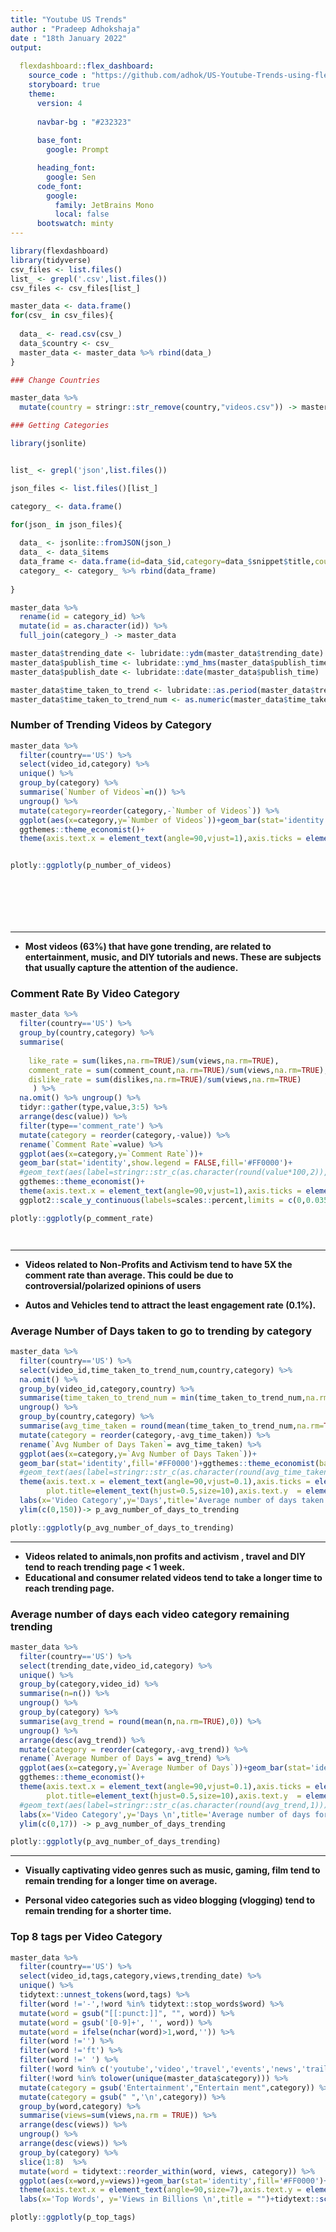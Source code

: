 ```yaml
---
title: "Youtube US Trends"
author : "Pradeep Adhokshaja"
date : "18th January 2022"
output: 
  
  flexdashboard::flex_dashboard:
    source_code : "https://github.com/adhok/US-Youtube-Trends-using-flexboard"
    storyboard: true
    theme: 
      version: 4
      
      navbar-bg : "#232323"
      
      base_font: 
        google: Prompt

      heading_font:
        google: Sen
      code_font:
        google: 
          family: JetBrains Mono
          local: false 
      bootswatch: minty 
---
```


```r

library(flexdashboard)
library(tidyverse)
csv_files <- list.files()
list_ <- grepl('.csv',list.files())
csv_files <- csv_files[list_]

master_data <- data.frame()
for(csv_ in csv_files){
  
  data_ <- read.csv(csv_)
  data_$country <- csv_
  master_data <- master_data %>% rbind(data_)
}

### Change Countries 

master_data %>%
  mutate(country = stringr::str_remove(country,"videos.csv")) -> master_data

### Getting Categories

library(jsonlite)


list_ <- grepl('json',list.files())

json_files <- list.files()[list_]

category_ <- data.frame()

for(json_ in json_files){
  
  data_ <- jsonlite::fromJSON(json_)
  data_ <- data_$items
  data_frame <- data.frame(id=data_$id,category=data_$snippet$title,country = stringr::str_remove(json_,'_category_id.json') )
  category_ <- category_ %>% rbind(data_frame)
  
}

master_data %>%
  rename(id = category_id) %>%
  mutate(id = as.character(id)) %>%
  full_join(category_) -> master_data

master_data$trending_date <- lubridate::ydm(master_data$trending_date)
master_data$publish_time <- lubridate::ymd_hms(master_data$publish_time)
master_data$publish_date <- lubridate::date(master_data$publish_time)

master_data$time_taken_to_trend <- lubridate::as.period(master_data$trending_date - master_data$publish_date, unit = "days")
master_data$time_taken_to_trend_num <- as.numeric(master_data$time_taken_to_trend)/(24*60*60)
```


### Number of Trending Videos by Category 

```r

master_data %>%
  filter(country=='US') %>%
  select(video_id,category) %>%
  unique() %>%
  group_by(category) %>%
  summarise(`Number of Videos`=n()) %>%
  ungroup() %>%
  mutate(category=reorder(category,-`Number of Videos`)) %>%
  ggplot(aes(x=category,y=`Number of Videos`))+geom_bar(stat='identity',fill='#FF0000')+
  ggthemes::theme_economist()+
  theme(axis.text.x = element_text(angle=90,vjust=1),axis.ticks = element_blank(),axis.title = element_text(hjust=0.5),plot.title=element_text(hjust=0.5,size=10),axis.text.y = element_text(size=6)) -> p_number_of_videos


plotly::ggplotly(p_number_of_videos)








```

***

* <b> Most videos (63%) that have gone trending, are related to entertainment, music, and DIY tutorials and news. These are subjects that usually capture the attention of the audience.</b>



### Comment Rate By Video Category {data-commentary-width=400}

```r

master_data %>%
  filter(country=='US') %>%
  group_by(country,category) %>%
  summarise(
    
    like_rate = sum(likes,na.rm=TRUE)/sum(views,na.rm=TRUE),
    comment_rate = sum(comment_count,na.rm=TRUE)/sum(views,na.rm=TRUE),
    dislike_rate = sum(dislikes,na.rm=TRUE)/sum(views,na.rm=TRUE)
     ) %>%
  na.omit() %>% ungroup() %>%
  tidyr::gather(type,value,3:5) %>%
  arrange(desc(value)) %>% 
  filter(type=='comment_rate') %>%
  mutate(category = reorder(category,-value)) %>%
  rename(`Comment Rate`=value) %>%
  ggplot(aes(x=category,y=`Comment Rate`))+
  geom_bar(stat='identity',show.legend = FALSE,fill='#FF0000')+
  #geom_text(aes(label=stringr::str_c(as.character(round(value*100,2)),'%')), vjust=-0.5,angle=45,hjust=-0.1,size=2.5)+
  ggthemes::theme_economist()+
  theme(axis.text.x = element_text(angle=90,vjust=1),axis.ticks = element_blank(),axis.title = element_text(hjust=0.5),plot.title=element_text(hjust=0.5,size=10),axis.text.y = element_text(size=6))+
  ggplot2::scale_y_continuous(labels=scales::percent,limits = c(0,0.035))+labs(x='Categories',y='Comment Rate\n',title='Comment Rate (Comments/Views) by \n Categories in the US')-> p_comment_rate

plotly::ggplotly(p_comment_rate)




```

***

* <b>Videos related to Non-Profits and Activism tend to have 5X the comment rate than average. This could be due to controversial/polarized opinions of users</b>

* <b>Autos and Vehicles tend to attract the least engagement rate (0.1%).</b>






### Average Number of Days taken to go to trending by category {data-commentary-width=400}

```r

master_data %>%
  filter(country=='US') %>%
  select(video_id,time_taken_to_trend_num,country,category) %>%
  na.omit() %>%
  group_by(video_id,category,country) %>%
  summarise(time_taken_to_trend_num = min(time_taken_to_trend_num,na.rm=TRUE)) %>%
  ungroup() %>%
  group_by(country,category) %>%
  summarise(avg_time_taken = round(mean(time_taken_to_trend_num,na.rm=TRUE),0)) %>%
  mutate(category = reorder(category,-avg_time_taken)) %>%
  rename(`Avg Number of Days Taken`= avg_time_taken) %>%
  ggplot(aes(x=category,y=`Avg Number of Days Taken`))+
  geom_bar(stat='identity',fill='#FF0000')+ggthemes::theme_economist(base_family = 'sans')+
  #geom_text(aes(label=stringr::str_c(as.character(round(avg_time_taken,1)))), vjust=-0.5,angle=45,hjust=-0.1)+
  theme(axis.text.x = element_text(angle=90,vjust=0.1),axis.ticks = element_blank(),
        plot.title=element_text(hjust=0.5,size=10),axis.text.y  = element_blank(),axis.title.x = element_text(size=15))+
  labs(x='Video Category',y='Days',title='Average number of days taken to get to trending')+
  ylim(c(0,150))-> p_avg_number_of_days_to_trending

plotly::ggplotly(p_avg_number_of_days_to_trending)


```


***

* <b>Videos related to animals,non profits and activism , travel and DIY tend to reach trending page < 1 week.</b>
* <b>Educational and consumer related videos tend to take a longer time to reach trending page.</b>


### Average number of days each video category remaining trending {data-commentary-width=400}

```r

master_data %>%
  filter(country=='US') %>%
  select(trending_date,video_id,category) %>%
  unique() %>%
  group_by(category,video_id) %>%
  summarise(n=n()) %>%
  ungroup() %>%
  group_by(category) %>%
  summarise(avg_trend = round(mean(n,na.rm=TRUE),0)) %>%
  ungroup() %>%
  arrange(desc(avg_trend)) %>%
  mutate(category = reorder(category,-avg_trend)) %>%
  rename(`Average Number of Days`= avg_trend) %>%
  ggplot(aes(x=category,y=`Average Number of Days`))+geom_bar(stat='identity',fill='#FF0000')+
  ggthemes::theme_economist()+
  theme(axis.text.x = element_text(angle=90,vjust=0.1),axis.ticks = element_blank(),
        plot.title=element_text(hjust=0.5,size=10),axis.text.y  = element_blank(),axis.title.x = element_text(size=15))+
  #geom_text(aes(label=stringr::str_c(as.character(round(avg_trend,1)))), vjust=0,angle=45,hjust=-0.1)+
  labs(x='Video Category',y='Days \n',title='Average number of days for which each type of video category \n remains trending')+
  ylim(c(0,17)) -> p_avg_number_of_days_trending

plotly::ggplotly(p_avg_number_of_days_trending)


```

***
* <b>Visually captivating video genres such as music, gaming, film tend to remain trending for a longer time on average.</b>

* <b> Personal video categories such as video blogging (vlogging) tend to remain trending for a shorter time.</b>




### Top 8 tags per Video Category {data-commentary-width=400}

```r

master_data %>%
  filter(country=='US') %>%
  select(video_id,tags,category,views,trending_date) %>%
  unique() %>%
  tidytext::unnest_tokens(word,tags) %>%
  filter(word !='-',!word %in% tidytext::stop_words$word) %>%
  mutate(word = gsub("[[:punct:]]", "", word)) %>%
  mutate(word = gsub('[0-9]+', '', word)) %>%
  mutate(word = ifelse(nchar(word)>1,word,'')) %>%
  filter(word !='') %>%
  filter(word !='ft') %>%
  filter(word !=' ') %>%
  filter(!word %in% c('youtube','video','travel','events','news','trailer','random','official','movie','funny')) %>%
  filter(!word %in% tolower(unique(master_data$category))) %>%
  mutate(category = gsub('Entertainment',"Entertain ment",category)) %>%
  mutate(category = gsub(" ",'\n',category)) %>%
  group_by(word,category) %>%
  summarise(views=sum(views,na.rm = TRUE)) %>%
  arrange(desc(views)) %>%
  ungroup() %>%
  arrange(desc(views)) %>%
  group_by(category) %>%
  slice(1:8)  %>%
  mutate(word = tidytext::reorder_within(word, views, category)) %>%
  ggplot(aes(x=word,y=views))+geom_bar(stat='identity',fill='#FF0000')+facet_grid(.~category,scales = "free_x")+ggthemes::theme_economist()+
  theme(axis.text.x = element_text(angle=90,size=7),axis.text.y = element_text(size=6),strip.text.x = element_text(size=8),plot.title=element_text(hjust=0.5,size=10),axis.ticks = element_blank())+scale_y_continuous(labels = scales::unit_format(unit = "B", scale = 1e-9))+
  labs(x='Top Words', y='Views in Billions \n',title = "")+tidytext::scale_x_reordered() -> p_top_tags

plotly::ggplotly(p_top_tags)

```



